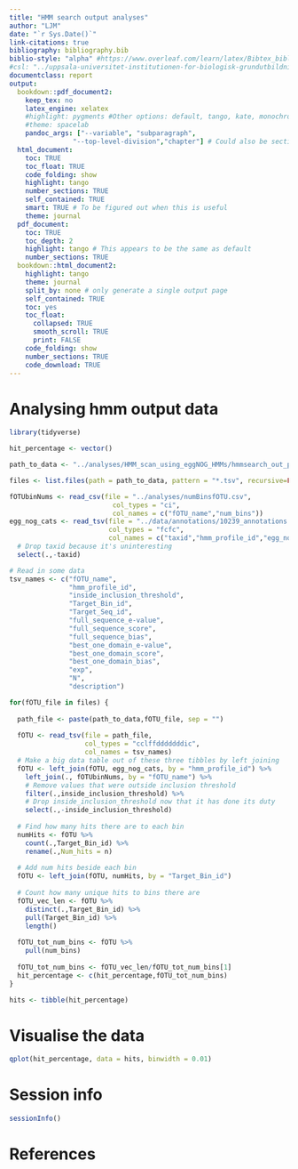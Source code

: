 ```yaml
---
title: "HMM search output analyses"
author: "LJM"
date: "`r Sys.Date()`"
link-citations: true
bibliography: bibliography.bib
biblio-style: "alpha" #https://www.overleaf.com/learn/latex/Bibtex_bibliography_styles
#csl: "../uppsala-universitet-institutionen-for-biologisk-grundutbildning.csl"
documentclass: report
output:
  bookdown::pdf_document2:
    keep_tex: no
    latex_engine: xelatex
    #highlight: pygments #Other options: default, tango, kate, monochrome, espresso, zenburn, haddock, and textmate
    #theme: spacelab
    pandoc_args: ["--variable", "subparagraph",
                "--top-level-division","chapter"] # Could also be section 
  html_document: 
    toc: TRUE
    toc_float: TRUE
    code_folding: show
    highlight: tango
    number_sections: TRUE
    self_contained: TRUE
    smart: TRUE # To be figured out when this is useful
    theme: journal
  pdf_document:
    toc: TRUE
    toc_depth: 2
    highlight: tango # This appears to be the same as default
    number_sections: TRUE
  bookdown::html_document2:
    highlight: tango
    theme: journal
    split_by: none # only generate a single output page
    self_contained: TRUE
    toc: yes
    toc_float: 
      collapsed: TRUE
      smooth_scroll: TRUE
      print: FALSE
    code_folding: show
    number_sections: TRUE
    code_download: TRUE
---
```


# Analysing hmm output data 

```r
library(tidyverse)

hit_percentage <- vector()

path_to_data <- "../analyses/HMM_scan_using_eggNOG_HMMs/hmmsearch_out_parsed/"

files <- list.files(path = path_to_data, pattern = "*.tsv", recursive=FALSE)

fOTUbinNums <- read_csv(file = "../analyses/numBinsfOTU.csv", 
                          col_types = "ci", 
                          col_names = c("fOTU_name","num_bins"))
egg_nog_cats <- read_tsv(file = "../data/annotations/10239_annotations.tsv", 
                         col_types = "fcfc", 
                         col_names = c("taxid","hmm_profile_id","egg_nog_category","hmm_description")) %>%
  # Drop taxid because it's uninteresting
  select(.,-taxid)

# Read in some data
tsv_names <- c("fOTU_name",
               "hmm_profile_id",
               "inside_inclusion_threshold",
               "Target_Bin_id",
               "Target_Seq_id",
               "full_sequence_e-value",
               "full_sequence_score",
               "full_sequence_bias",
               "best_one_domain_e-value",
               "best_one_domain_score",
               "best_one_domain_bias",
               "exp",
               "N",
               "description")

for(fOTU_file in files) {
  
  path_file <- paste(path_to_data,fOTU_file, sep = "")
  
  fOTU <- read_tsv(file = path_file, 
                   col_types = "cclffdddddddic", 
                   col_names = tsv_names)
  # Make a big data table out of these three tibbles by left joining 
  fOTU <- left_join(fOTU, egg_nog_cats, by = "hmm_profile_id") %>%
    left_join(., fOTUbinNums, by = "fOTU_name") %>%
    # Remove values that were outside inclusion threshold
    filter(.,inside_inclusion_threshold) %>%
    # Drop inside_inclusion_threshold now that it has done its duty
    select(.,-inside_inclusion_threshold)
  
  # Find how many hits there are to each bin
  numHits <- fOTU %>%
    count(.,Target_Bin_id) %>%
    rename(.,Num_hits = n)
  
  # Add num hits beside each bin
  fOTU <- left_join(fOTU, numHits, by = "Target_Bin_id")
  
  # Count how many unique hits to bins there are
  fOTU_vec_len <- fOTU %>%
    distinct(.,Target_Bin_id) %>%
    pull(Target_Bin_id) %>%
    length()
  
  fOTU_tot_num_bins <- fOTU %>%
    pull(num_bins)
  
  fOTU_tot_num_bins <- fOTU_vec_len/fOTU_tot_num_bins[1]
  hit_percentage <- c(hit_percentage,fOTU_tot_num_bins)
}

hits <- tibble(hit_percentage)

```

# Visualise the data

```r
qplot(hit_percentage, data = hits, binwidth = 0.01)
```


# Session info

```r
sessionInfo()
```


# References
